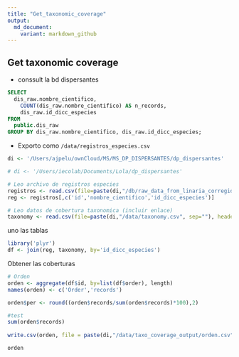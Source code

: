 ```yaml
---
title: "Get_taxonomic_coverage"
output:
  md_document:
    variant: markdown_github
---
```


## Get taxonomic coverage

* conssult la bd dispersantes 

```sql 
SELECT 
  dis_raw.nombre_cientifico, 
	COUNT(dis_raw.nombre_cientifico) AS n_records,
	dis_raw.id_dicc_especies
FROM 
  public.dis_raw
GROUP BY dis_raw.nombre_cientifico, dis_raw.id_dicc_especies;
```

* Exporto como `/data/registros_especies.csv`

```r
di <- '/Users/ajpelu/ownCloud/MS/MS_DP_DISPERSANTES/dp_dispersantes'

# di <- '/Users/iecolab/Documents/Lola/dp_dispersantes'

# Leo archivo de registros especies
registros <- read.csv(file=paste(di,"/db/raw_data_from_linaria_corregida.csv", sep=""), header=TRUE, sep=";")
reg <- registros[,c('id','nombre_cientifico','id_dicc_especies')]

# Leo datos de cobertura taxonomica (incluir enlace)
taxonomy <- read.csv(file=paste(di,"/data/taxonomy.csv", sep=""), header=TRUE, sep=",")
```

uno las tablas

```r
library('plyr')
df <- join(reg, taxonomy, by='id_dicc_especies')
```


Obtener las coberturas

```r
# Orden
orden <- aggregate(df$id, by=list(df$order), length)
names(orden) <- c('Order','records')

orden$per <- round((orden$records/sum(orden$records)*100),2)

#test 
sum(orden$records)
              
write.csv(orden, file = paste(di,"/data/taxo_coverage_output/orden.csv", sep=""), row.names=FALSE, quote= FALSE)

orden 
```

```r
```

